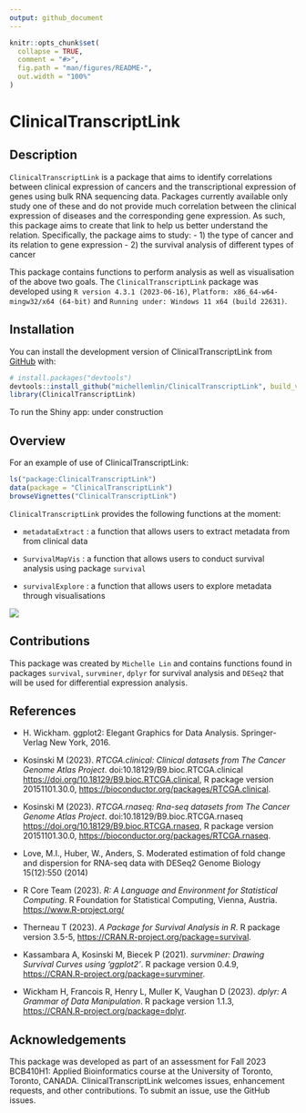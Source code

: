 ```yaml
---
output: github_document
---
```


<!-- README.md is generated from README.Rmd. Please edit that file -->

```r
knitr::opts_chunk$set(
  collapse = TRUE,
  comment = "#>",
  fig.path = "man/figures/README-",
  out.width = "100%"
)
```

# ClinicalTranscriptLink

<!-- badges: start -->
<!-- badges: end -->

## Description

`ClinicalTranscriptLink` is a package that aims to identify correlations between clinical expression of cancers and the transcriptional expression of genes using bulk RNA sequencing data. Packages currently available only study one of these and do not provide much correlation between the clinical expression of diseases and the corresponding gene expression. As such, this package aims to create that link to help us better understand the relation. Specifically, the package aims to study: 
- 1) the type of cancer and its relation to gene expression
- 2) the survival analysis of different types of cancer

This package contains functions to perform analysis as well as visualisation of the above two goals. The `ClinicalTranscriptLink` package was developed using `R version 4.3.1 (2023-06-16)`, `Platform: x86_64-w64-mingw32/x64 (64-bit)` and `Running under: Windows 11 x64 (build 22631)`.

## Installation

You can install the development version of ClinicalTranscriptLink from [GitHub](https://github.com/) with:

``` r
# install.packages("devtools")
devtools::install_github("michellemlin/ClinicalTranscriptLink", build_vignettes = TRUE)
library(ClinicalTranscriptLink)
```

To run the Shiny app: under construction

## Overview
For an example of use of ClinicalTranscriptLink: 

```r
ls("package:ClinicalTranscriptLink")
data(package = "ClinicalTranscriptLink") 
browseVignettes("ClinicalTranscriptLink")
```

`ClinicalTranscriptLink` provides the following functions at the moment: 

- `metadataExtract` : a function that allows users to extract         metadata from from clinical data
  
- `SurvivalMapVis` : a function that allows users to conduct survival analysis using package `survival`

- `survivalExplore` : a function that allows users to explore metadata through visualisations

![](./MichellePackageOverview.png)


## Contributions
This package was created by `Michelle Lin` and contains functions found in packages `survival`, `survminer`, `dplyr` for survival analysis and `DESeq2` that will be used for differential expression analysis.


## References
- H. Wickham. ggplot2: Elegant Graphics for Data
  Analysis. Springer-Verlag New York, 2016.
  
- Kosinski M (2023). _RTCGA.clinical: Clinical
  datasets from The Cancer Genome Atlas Project_.
  doi:10.18129/B9.bioc.RTCGA.clinical
  <https://doi.org/10.18129/B9.bioc.RTCGA.clinical>, R
  package version 20151101.30.0,
  <https://bioconductor.org/packages/RTCGA.clinical>.
  
- Kosinski M (2023). _RTCGA.rnaseq: Rna-seq datasets
  from The Cancer Genome Atlas Project_.
  doi:10.18129/B9.bioc.RTCGA.rnaseq
  <https://doi.org/10.18129/B9.bioc.RTCGA.rnaseq>, R
  package version 20151101.30.0,
  <https://bioconductor.org/packages/RTCGA.rnaseq>.
  
- Love, M.I., Huber, W., Anders, S. Moderated estimation of fold
  change and dispersion for RNA-seq data with DESeq2 Genome
  Biology 15(12):550 (2014)
  
- R Core Team (2023). _R: A Language and Environment for Statistical Computing_.
  R Foundation for Statistical Computing, Vienna, Austria.
  <https://www.R-project.org/>
  
- Therneau T (2023). _A Package for Survival Analysis in R_. R
  package version 3.5-5,
  <https://CRAN.R-project.org/package=survival>.
  
- Kassambara A, Kosinski M, Biecek P (2021). _survminer: Drawing
  Survival Curves using 'ggplot2'_. R package version 0.4.9,
  <https://CRAN.R-project.org/package=survminer>.

- Wickham H, Francois R, Henry L, Muller K, Vaughan D (2023).
  _dplyr: A Grammar of Data Manipulation_. R package version
  1.1.3, <https://CRAN.R-project.org/package=dplyr>.


## Acknowledgements
This package was developed as part of an assessment for Fall 2023 BCB410H1: Applied Bioinformatics course at the University of Toronto, Toronto, CANADA. ClinicalTranscriptLink welcomes issues, enhancement requests, and other contributions. To submit an issue, use the GitHub issues.

